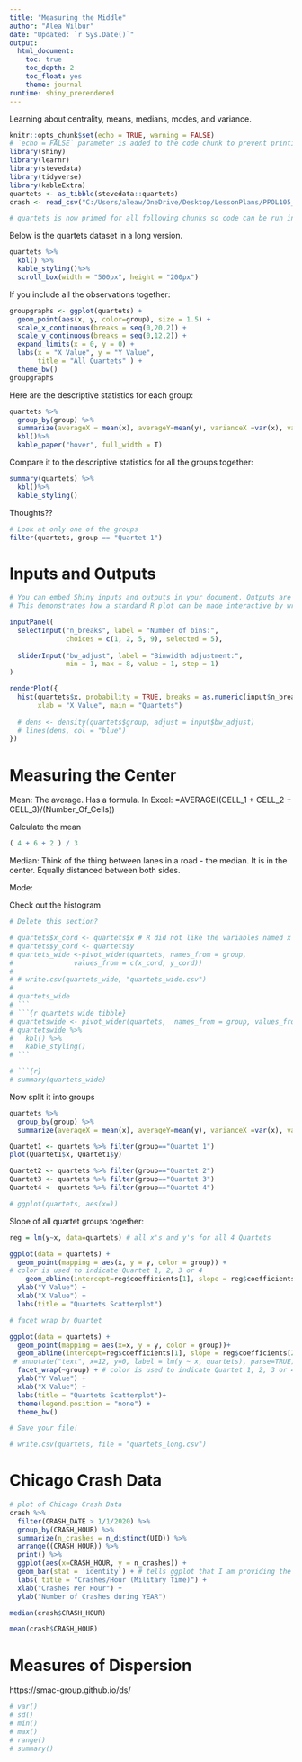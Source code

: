 ```yaml
---
title: "Measuring the Middle"
author: "Alea Wilbur"
date: "Updated: `r Sys.Date()`"
output: 
  html_document: 
    toc: true
    toc_depth: 2
    toc_float: yes
    theme: journal
runtime: shiny_prerendered
---
```

Learning about centrality, means, medians, modes, and variance.

```r
knitr::opts_chunk$set(echo = TRUE, warning = FALSE)
# `echo = FALSE` parameter is added to the code chunk to prevent printing of the R code in the output file.
library(shiny)
library(learnr)
library(stevedata)
library(tidyverse)
library(kableExtra)
quartets <- as_tibble(stevedata::quartets)
crash <- read_csv("C:/Users/aleaw/OneDrive/Desktop/LessonPlans/PPOL105_Excel_Files/Traffic_Crashes_Cleaned.csv")

# quartets is now primed for all following chunks so code can be run in any order
```

Below is the quartets dataset in a long version.
```r
quartets %>%
  kbl() %>%
  kable_styling()%>%
  scroll_box(width = "500px", height = "200px")
```

If you include all the observations together:
```r
groupgraphs <- ggplot(quartets) +
  geom_point(aes(x, y, color=group), size = 1.5) +
  scale_x_continuous(breaks = seq(0,20,2)) +
  scale_y_continuous(breaks = seq(0,12,2)) +
  expand_limits(x = 0, y = 0) +
  labs(x = "X Value", y = "Y Value",
       title = "All Quartets" ) +
  theme_bw()
groupgraphs
```

Here are the descriptive statistics for each group:
```r
quartets %>% 
  group_by(group) %>% 
  summarize(averageX = mean(x), averageY=mean(y), varianceX =var(x), varianceY=var(y), medianX = median(x), medianY = median(y)) %>%
  kbl()%>%
  kable_paper("hover", full_width = T)
```

Compare it to the descriptive statistics for all the groups together:
```r
summary(quartets) %>%
  kbl()%>%
  kable_styling()
```
Thoughts??



```r
# Look at only one of the groups
filter(quartets, group == "Quartet 1")
```

# Inputs and Outputs

```r
# You can embed Shiny inputs and outputs in your document. Outputs are automatically updated whenever inputs change.  
# This demonstrates how a standard R plot can be made interactive by wrapping it in the Shiny `renderPlot` function. The `selectInput` and `sliderInput` functions create the input widgets used to drive the plot.
```


```r
inputPanel(
  selectInput("n_breaks", label = "Number of bins:",
              choices = c(1, 2, 5, 9), selected = 5),
  
  sliderInput("bw_adjust", label = "Binwidth adjustment:",
              min = 1, max = 8, value = 1, step = 1)
)

renderPlot({
  hist(quartets$x, probability = TRUE, breaks = as.numeric(input$n_breaks),
       xlab = "X Value", main = "Quartets")
  
  # dens <- density(quartets$group, adjust = input$bw_adjust)
  # lines(dens, col = "blue")
})
```

# Measuring the Center

Mean:
The average. Has a formula.
In Excel: =AVERAGE((CELL_1 + CELL_2 + CELL_3)/(Number_Of_Cells))

Calculate the mean
```r
( 4 + 6 + 2 ) / 3
```

Median: 
Think of the thing between lanes in a road - the median. It is in the center. Equally distanced between both sides. 


Mode:

Check out the histogram




```r
# Delete this section?

# quartets$x_cord <- quartets$x # R did not like the variables named x or y since those are also used in command. Created new variables to avoid issues.
# quartets$y_cord <- quartets$y
# quartets_wide <-pivot_wider(quartets, names_from = group,
#               values_from = c(x_cord, y_cord)) 
# 
# # write.csv(quartets_wide, "quartets_wide.csv")
# 
# quartets_wide
# ```
# ```{r quartets wide tibble}
# quartetswide <- pivot_wider(quartets,  names_from = group, values_from = group)
# quartetswide %>% 
#   kbl() %>% 
#   kable_styling()
# ```

# ```{r}
# summary(quartets_wide)
```




Now split it into groups

```r
quartets %>% 
  group_by(group) %>% 
  summarize(averageX = mean(x), averageY=mean(y), varianceX =var(x), varianceY=var(y), medianX = median(x), medianY = median(y))
```

```r
Quartet1 <- quartets %>% filter(group=="Quartet 1")
plot(Quartet1$x, Quartet1$y)
```

```r
Quartet2 <- quartets %>% filter(group=="Quartet 2")
Quartet3 <- quartets %>% filter(group=="Quartet 3")
Quartet4 <- quartets %>% filter(group=="Quartet 4")
```

```r
# ggplot(quartets, aes(x=))
```

Slope of all quartet groups together:
```r
reg = lm(y~x, data=quartets) # all x's and y's for all 4 Quartets

ggplot(data = quartets) + 
  geom_point(mapping = aes(x, y = y, color = group)) +
# color is used to indicate Quartet 1, 2, 3 or 4
    geom_abline(intercept=reg$coefficients[1], slope = reg$coefficients[2]) + 
  ylab("Y Value") +
  xlab("X Value") + 
  labs(title = "Quartets Scatterplot")
```


```r
# facet wrap by Quartet

ggplot(data = quartets) + 
  geom_point(mapping = aes(x=x, y = y, color = group))+
  geom_abline(intercept=reg$coefficients[1], slope = reg$coefficients[2]) + 
 # annotate("text", x=12, y=0, label = lm(y ~ x, quartets), parse=TRUE)  + # doesn't work
  facet_wrap(~group) + # color is used to indicate Quartet 1, 2, 3 or 4
  ylab("Y Value") +
  xlab("X Value") + 
  labs(title = "Quartets Scatterplot")+
  theme(legend.position = "none") + 
  theme_bw()
```

```r
# Save your file!

# write.csv(quartets, file = "quartets_long.csv")
```

# Chicago Crash Data
```r
# plot of Chicago Crash Data
crash %>%
  filter(CRASH_DATE > 1/1/2020) %>%
  group_by(CRASH_HOUR) %>%
  summarize(n_crashes = n_distinct(UID)) %>%
  arrange((CRASH_HOUR)) %>%
  print() %>%
  ggplot(aes(x=CRASH_HOUR, y = n_crashes)) +
  geom_bar(stat = 'identity') + # tells ggplot that I am providing the y-value instead of counting the aggregate number of rows for each x value which is the default
  labs( title = "Crashes/Hour (Military Time)") + 
  xlab("Crashes Per Hour") +
  ylab("Number of Crashes during YEAR")
```

```r
median(crash$CRASH_HOUR)
```


```r
mean(crash$CRASH_HOUR)
```

# Measures of Dispersion

https://smac-group.github.io/ds/
```r
# var()
# sd()
# min()
# max()
# range()
# summary()

```

